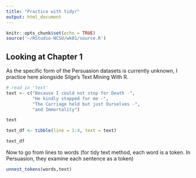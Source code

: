```yaml
---
title: "Practice with tidyr"
output: html_document
---
```


```r
knitr::opts_chunk$set(echo = TRUE)
source('~/RStudio-NCSU/wk01/source.R')
```

## Looking at Chapter 1

As the specific form of the Persuasion datasets is currently unknown, I practice here alongside Silge's Text Mining With R. 
```r
# read in 'text'
text <- c("Because I could not stop for Death -",
          "He kindly stopped for me -",
          "The Carriage held but just Ourselves -",
          "and Immortality")

text

text_df <- tibble(line = 1:4, text = text)

text_df
```
Now to go from lines to words (for tidy text method, each word is a token. In Persuasion, they examine each sentence as a token)
```r
unnest_tokens(words,text)
```

